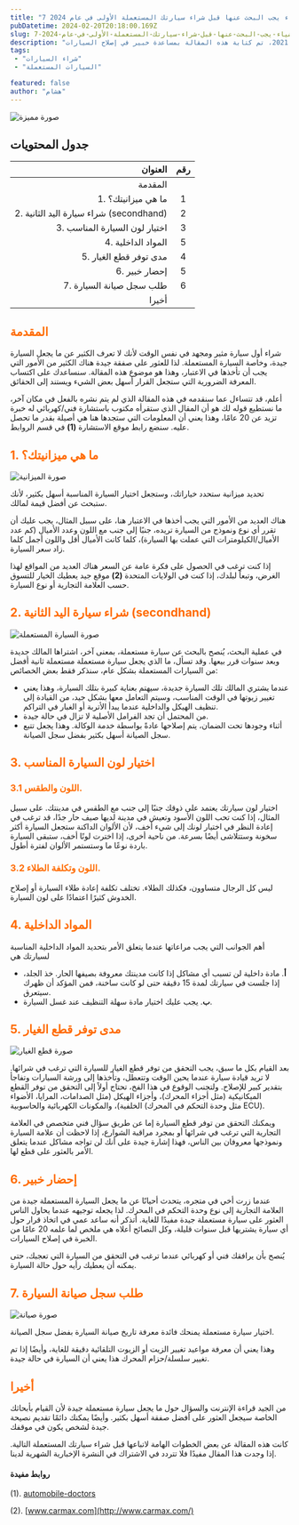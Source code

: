 ```yaml
---
title: "7 أشياء يجب البحث عنها قبل شراء سيارتك المستعملة الأولى في عام 2024"
pubDatetime: 2024-02-20T20:18:00.169Z
slug: 7-أشياء-يجب-البحث-عنها-قبل-شراء-سيارتك-المستعملة-الأولى-في-عام-2024
description: "بعض النصائح التي يجب اتباعها قبل شراء سيارة مستعملة في عام 2021، تم كتابة هذه المقالة بمساعدة خبير في إصلاح السيارات."
tags:
 - "شراء السيارات"
 - "السيارات المستعملة"

featured: false
author: "هشام"
---
```


![صورة مميزة](@assets/images/7-things-to-look-for-before-buying-your-first-used-car-in-2024/cover.jpg)

## جدول المحتويات

|                     العنوان | رقم |
|---------------------------:|:-----:|
|                     المقدمة |      |
|           1. ما هي ميزانيتك؟ |   1   |
|        2. شراء سيارة اليد الثانية (secondhand) |   2   |
|      3. اختيار لون السيارة المناسب |   3   |
|4. المواد الداخلية |   5   |
|  5. مدى توفر قطع الغيار                    |   4   |
|                6. إحضار خبير  |   5   |
| 7. طلب سجل صيانة السيارة    |   6   |
|                    أخيرا |      |


<h2 style="color:#FF6B01!important"> المقدمة</h2>

شراء أول سيارة مثير ومجهد في نفس الوقت لأنك لا تعرف الكثير عن ما يجعل السيارة جيدة، وخاصة السيارة المستعملة. لذا للعثور على صفقة جيدة هناك الكثير من الأمور التي يجب أن تأخذها في الاعتبار، وهذا هو موضوع هذه المقالة. سنساعدك على اكتساب المعرفة الضرورية التي ستجعل القرار أسهل بعض الشيء ويستند إلى الحقائق.

أعلم، قد تتساءل عما سنقدمه في هذه المقالة الذي لم يتم نشره بالفعل في مكان آخر، ما نستطيع قوله لك هو أن المقال الذي ستقرأه مكتوب باستشارة فني/كهربائي له خبرة تزيد عن 20 عامًا، وهذا يعني أن المعلومات التي ستجدها هنا هي أصيلة بقدر ما تحصل عليه. سنضع رابط موقع الاستشارة **(1)** في قسم الروابط.

<h2 style="color:#FF6B01!important"> 1. ما هي ميزانيتك؟</h2>

![صورة الميزانية](@assets/images/7-things-to-look-for-before-buying-your-first-used-car-in-2024/budget.jpg)

تحديد ميزانية ستحدد خياراتك، وستجعل اختيار السيارة المناسبة أسهل بكثير، لأنك ستبحث عن أفضل قيمة لمالك.

هناك العديد من الأمور التي يجب أخذها في الاعتبار هنا، على سبيل المثال، يجب عليك أن تقرر أي نوع ونموذج من السيارة تريده، جنبًا إلى جنب مع اللون وعدد الأميال (كم عدد الأميال/الكيلومترات التي عملت بها السيارة)، كلما كانت الأميال أقل واللون أجمل كلما زاد سعر السيارة.

إذا كنت ترغب في الحصول على فكرة عامة عن السعر هناك العديد من المواقع لهذا الغرض، وتبعاً لبلدك، إذا كنت في الولايات المتحدة **(2)** موقع جيد يعطيك الخيار للتسوق حسب العلامة التجارية أو نوع السيارة.

<h2 style="color:#FF6B01!important"> 2. شراء سيارة اليد الثانية (secondhand)</h2>

![صورة السيارة المستعملة](@assets/images/7-things-to-look-for-before-buying-your-first-used-car-in-2024/secondhand.jpg)

في عملية البحث، يُنصح بالبحث عن سيارة مستعملة، بمعنى آخر، اشتراها المالك جديدة وبعد سنوات قرر بيعها. وقد تسأل، ما الذي يجعل سيارة مستعملة مستعملة ثانية أفضل من السيارات المستعملة بشكل عام، سنذكر فقط بعض الخصائص:

- عندما يشتري المالك تلك السيارة جديدة، سيهتم بعناية كبيرة بتلك السيارة، وهذا يعني تغيير زيوتها في الوقت المناسب، وسيتم التعامل معها بشكل جيد، من القيادة إلى تنظيف الهيكل والداخلية عندما يبدأ الأتربة أو الغبار في التراكم.
- من المحتمل أن تجد الفرامل الأصلية لا تزال في حالة جيدة.
- أثناء وجودها تحت الضمان، يتم إصلاحها عادةً بواسطة خدمة الوكالة. وهذا يجعل تتبع سجل الصيانة أسهل بكثير بفضل سجل الصيانة.

<h2 style="color:#FF6B01!important"> 3. اختيار لون السيارة المناسب</h2>



<h3 style="color:#FF6B01!important"> 3.1 اللون والطقس.</h3>

اختيار لون سيارتك يعتمد على ذوقك جنبًا إلى جنب مع الطقس في مدينتك. على سبيل المثال، إذا كنت تحب اللون الأسود وتعيش في مدينة لديها صيف حار جدًا، قد ترغب في إعادة النظر في اختيار لونك إلى شيء أخف، لأن الألوان الداكنة ستجعل السيارة أكثر سخونة وستتلاشى أيضًا بسرعة. من ناحية أخرى، إذا اخترت لونًا أخف، ستبقى السيارة باردة نوعًا ما وستستمر الألوان لفترة أطول.

<h3 style="color:#FF6B01!important"> 3.2 اللون وتكلفة الطلاء.</h3>

ليس كل الرجال متساوون، فكذلك الطلاء. تختلف تكلفة إعادة طلاء السيارة أو إصلاح الخدوش كثيرًا اعتمادًا على لون السيارة.

<h2 style="color:#FF6B01!important"> 4. المواد الداخلية</h2>

أهم الجوانب التي يجب مراعاتها عندما يتعلق الأمر بتحديد المواد الداخلية المناسبة لسيارتك هي

- **أ**. مادة داخلية لن تسبب أي مشاكل إذا كانت مدينتك معروفة بصيفها الحار. خذ الجلد، إذا جلست في سيارتك لمدة 15 دقيقة حتى لو كانت ساخنة، فمن المؤكد أن ظهرك سيتعرق.
- **ب**. يجب عليك اختيار مادة سهلة التنظيف عند غسل السيارة.

<h2 style="color:#FF6B01!important"> 5. مدى توفر قطع الغيار</h2>

![صورة قطع الغيار](@assets/images/7-things-to-look-for-before-buying-your-first-used-car-in-2024/carparts.jpg)

بعد القيام بكل ما سبق، يجب التحقق من توفر قطع الغيار للسيارة التي ترغب في شرائها. لا تريد قيادة سيارة عندما يحين الوقت وتتعطل، وتأخذها إلى ورشة السيارات وتفاجأ بتقدير كبير للإصلاح. ولتجنب الوقوع في هذا الفخ، تحتاج أولاً إلى التحقق من توفر القطع الميكانيكية (مثل أجزاء المحرك)، وأجزاء الهيكل (مثل الصدامات، المرايا، الأضواء الخلفية)، والمكونات الكهربائية والحاسوبية (مثل وحدة التحكم في المحرك ECU).

ويمكنك التحقق من توفر قطع السيارة إما عن طريق سؤال فني متخصص في العلامة التجارية التي ترغب في شرائها أو بمجرد مراقبة الشوارع، إذا لاحظت أن علامة السيارة ونموذجها معروفان بين الناس، فهذا إشارة جيدة على أنك لن تواجه مشاكل عندما يتعلق الأمر بالعثور على قطع لها.

<h2 style="color:#FF6B01!important"> 6. إحضار خبير</h2>

عندما زرت أخي في متجره، يتحدث أحيانًا عن ما يجعل السيارة المستعملة جيدة من العلامة التجارية إلى نوع وحدة التحكم في المحرك. لذا يجعله توجيهه عندما يحاول الناس العثور على سيارة مستعملة جيدة مفيدًا للغاية. أتذكر أنه ساعد عمي في اتخاذ قرار حول أي سيارة يشتريها قبل سنوات قليلة، وكل النصائح أعلاه هي ملخص لما علمه 20 عامًا من الخبرة في إصلاح السيارات.

يُنصح بأن يرافقك فني أو كهربائي عندما ترغب في التحقق من السيارة التي تعجبك، حتى يمكنه أن يعطيك رأيه حول حالة السيارة.

<h2 style="color:#FF6B01!important"> 7. طلب سجل صيانة السيارة</h2>

![صورة صيانة](@assets/images/7-things-to-look-for-before-buying-your-first-used-car-in-2024/maintenance.jpg)

اختيار سيارة مستعملة يمنحك فائدة معرفة تاريخ صيانة السيارة بفضل سجل الصيانة.

وهذا يعني أن معرفة مواعيد تغيير الزيت أو الزيوت التلقائية دقيقة للغاية، وأيضًا إذا تم تغيير سلسلة/حزام المحرك هذا يعني أن السيارة في حالة جيدة.

<h2 style="color:#FF6B01!important"> أخيرا</h2>

من الجيد قراءة الإنترنت والسؤال حول ما يجعل سيارة مستعملة جيدة لأن القيام بأبحاثك الخاصة سيجعل العثور على أفضل صفقة أسهل بكثير. وأيضًا يمكنك دائمًا تقديم نصيحة جيدة لشخص يكون في موقفك.

كانت هذه المقالة عن بعض الخطوات الهامة لاتباعها قبل شراء سيارتك المستعملة التالية. إذا وجدت هذا المقال مفيدًا فلا تتردد في الاشتراك في النشرة الإخبارية الشهرية لدينا.



####  روابط مفيدة

(1). [automobile-doctors](https://www.youtube.com/@automobiledoctors)

(2). [www.carmax.com](http://www.carmax.com/)

